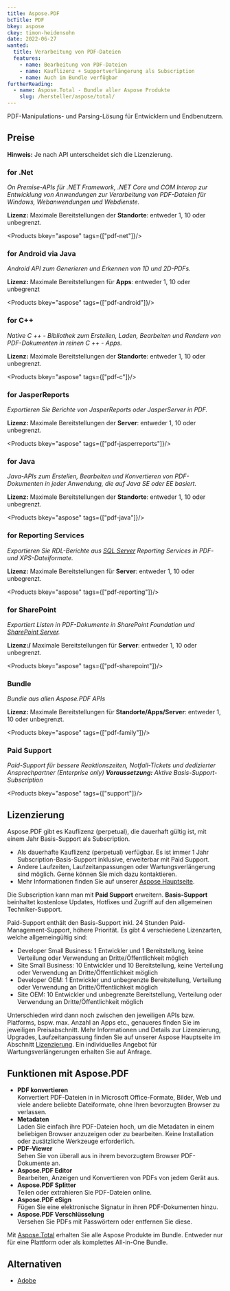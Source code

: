 ```yaml
---
title: Aspose.PDF
bcTitle: PDF
bkey: aspose
ckey: timon-heidensohn
date: 2022-06-27
wanted:
  title: Verarbeitung von PDF-Dateien
  features:
    - name: Bearbeitung von PDF-Dateien
    - name: Kauflizenz + Supportverlängerung als Subscription
    - name: Auch im Bundle verfügbar
furtherReading:
  - name: Aspose.Total - Bundle aller Aspose Produkte
    slug: /hersteller/aspose/total/
---
```




<Intro>

PDF-Manipulations- und Parsing-Lösung für Entwicklern und Endbenutzern.

</Intro>

<TOC />




## Preise


<Info>

 **Hinweis:** Je nach API unterscheidet sich die Lizenzierung.

</Info>



### for .Net

_On Premise-APIs für .NET Framework, .NET Core und COM Interop zur Entwicklung von Anwendungen zur Verarbeitung von PDF-Dateien für Windows, Webanwendungen und Webdienste._

**Lizenz:** Maximale Bereitstellungen der **Standorte**: entweder 1, 10 oder unbegrenzt.

<Products bkey="aspose" tags={["pdf-net"]}/>


### for Android via Java

_Android API zum Generieren und Erkennen von 1D und 2D-PDFs._

**Lizenz:** Maximale Bereitstellungen für **Apps**: entweder 1, 10 oder unbegrenzt

<Products bkey="aspose" tags={["pdf-android"]}/>


### for C++

_Native C ++ - Bibliothek zum Erstellen, Laden, Bearbeiten und Rendern von PDF-Dokumenten in reinen C ++ - Apps._

**Lizenz:** Maximale Bereitstellungen der **Standorte**: entweder 1, 10 oder unbegrenzt.

<Products bkey="aspose" tags={["pdf-c"]}/>


### for JasperReports

_Exportieren Sie Berichte von JasperReports oder JasperServer in PDF._

**Lizenz:** Maximale Bereitstellungen der **Server**: entweder 1, 10 oder unbegrenzt.

<Products bkey="aspose" tags={["pdf-jasperreports"]}/>


### for Java

_Java-APIs zum Erstellen, Bearbeiten und Konvertieren von PDF-Dokumenten in jeder Anwendung, die auf Java SE oder EE basiert._

**Lizenz:** Maximale Bereitstellungen der **Standorte**: entweder 1, 10 oder unbegrenzt.

<Products bkey="aspose" tags={["pdf-java"]}/>


### for Reporting Services

_Exportieren Sie RDL-Berichte aus [SQL Server](/hersteller/microsoft/sql-server/) Reporting Services in PDF- und XPS-Dateiformate._

**Lizenz:** Maximale Bereitstellungen für **Server**: entweder 1, 10 oder unbegrenzt.

<Products bkey="aspose" tags={["pdf-reporting"]}/>


### for SharePoint

 _Exportiert Listen in PDF-Dokumente in SharePoint Foundation und [SharePoint Server](/hersteller/microsoft/sharepoint/)._

 **Lizenz:/** Maximale Bereitstellungen für **Server**: entweder 1, 10 oder unbegrenzt.

<Products bkey="aspose" tags={["pdf-sharepoint"]}/>


### Bundle

_Bundle aus allen Aspose.PDF APIs_

**Lizenz:** Maximale Bereitstellungen für **Standorte/Apps/Server**: entweder 1, 10 oder unbegrenzt.

<Products bkey="aspose" tags={["pdf-family"]}/>


### Paid Support

_Paid-Support für bessere Reaktionszeiten, Notfall-Tickets und dedizierter Ansprechpartner (Enterprise only) **Voraussetzung:** Aktive Basis-Support-Subscription_

<Products bkey="aspose" tags={["support"]}/>


## Lizenzierung

<ArrowList>

Aspose.PDF gibt es Kauflizenz (perpetual), die dauerhaft gültig ist, mit einem Jahr Basis-Support als Subscription.

- Als dauerhafte Kauflizenz (perpetual) verfügbar. Es ist immer 1 Jahr Subscription-Basis-Support inklusive, erweiterbar mit Paid Support.
- Andere Laufzeiten, Laufzeitanpassungen oder Wartungsverlängerung sind möglich. Gerne können Sie mich dazu kontaktieren.
- Mehr Informationen finden Sie auf unserer [Aspose Hauptseite](/hersteller/aspose/#lizenzierung).

Die Subscription kann man mit **Paid Support** erweitern.
**Basis-Support** beinhaltet kostenlose Updates, Hotfixes und Zugriff auf den allgemeinen Techniker-Support.

Paid-Support enthält den Basis-Support inkl. 24 Stunden Paid-Management-Support, höhere Priorität. Es gibt 4 verschiedene Lizenzarten, welche allgemeingültig sind:

- Developer Small Business: 1 Entwickler und 1 Bereitstellung, keine Verteilung oder Verwendung an Dritte/Öffentlichkeit möglich
- Site Small Business: 10 Entwickler und 10 Bereitstellung, keine Verteilung oder Verwendung an Dritte/Öffentlichkeit möglich
- Developer OEM: 1 Entwickler und unbegrenzte Bereitstellung, Verteilung oder Verwendung an Dritte/Öffentlichkeit möglich
- Site OEM: 10 Entwickler und unbegrenzte Bereitstellung, Verteilung oder Verwendung an Dritte/Öffentlichkeit möglich

Unterschieden wird dann noch zwischen den jeweiligen APIs bzw. Platforms, bspw. max. Anzahl an Apps etc., genaueres finden Sie im jeweiligen Preisabschnitt. Mehr Informationen und Details zur Lizenzierung, Upgrades, Laufzeitanpassung finden Sie auf unserer Aspose Hauptseite im Abschnitt [Lizenzierung](/hersteller/aspose/#lizenzierung). Ein individuelles Angebot für Wartungsverlängerungen erhalten Sie auf Anfrage.

</ArrowList>


## Funktionen mit Aspose.PDF

<ArrowList>

- **PDF konvertieren** <br/> Konvertiert PDF-Dateien in in Microsoft Office-Formate, Bilder, Web und viele andere beliebte Dateiformate, ohne Ihren bevorzugten Browser zu verlassen.
- **Metadaten** <br/> Laden Sie einfach ihre PDF-Dateien hoch, um die Metadaten in einem beliebigen Browser anzuzeigen oder zu bearbeiten. Keine Installation oder zusätzliche Werkzeuge erforderlich.
- **PDF-Viewer** <br/> Sehen Sie von überall aus in ihrem bevorzugtem Browser PDF-Dokumente an.
- **Aspose.PDF Editor** <br/> Bearbeiten, Anzeigen und Konvertieren von PDFs von jedem Gerät aus.
- **Aspose.PDF Splitter** <br/> Teilen oder extrahieren Sie PDF-Dateien online.
- **Aspose.PDF eSign** <br/> Fügen Sie eine elektronische Signatur in ihren PDF-Dokumenten hinzu.
- **Aspose.PDF Verschlüsselung** <br/> Versehen Sie PDFs mit Passwörtern oder entfernen Sie diese.

</ArrowList>

<Info>

Mit [Aspose.Total](/hersteller/aspose/total/) erhalten Sie alle Aspose Produkte im Bundle. Entweder nur für eine Plattform oder als komplettes All-in-One Bundle.

</Info>


## Alternativen

<ArrowList>

- [Adobe](/hersteller/adobe/)

</ArrowList>

